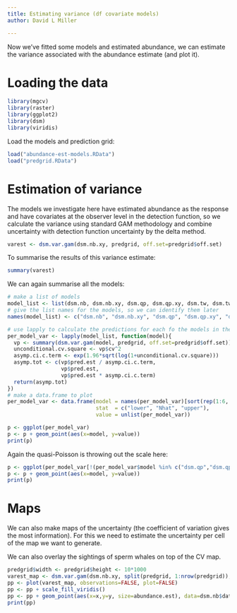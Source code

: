 ```yaml
---
title: Estimating variance (df covariate models)
author: David L Miller

---
```


Now we've fitted some models and estimated abundance, we can estimate the variance associated with the abundance estimate (and plot it).

# Loading the data

```r
library(mgcv)
library(raster)
library(ggplot2)
library(dsm)
library(viridis)
```

Load the models and prediction grid:
```r
load("abundance-est-models.RData")
load("predgrid.RData")
```

# Estimation of variance

The models we investigate here have estimated abundance as the response and have covariates at the observer level in the detection function, so we calculate the variance using standard GAM methodology and combine uncertainty with detection function uncertainty by the delta method.

```r
varest <- dsm.var.gam(dsm.nb.xy, predgrid, off.set=predgrid$off.set)
```
To summarise the results of this variance estimate:
```r
summary(varest)
```
We can again summarise all the models:
```r
# make a list of models
model_list <- list(dsm.nb, dsm.nb.xy, dsm.qp, dsm.qp.xy, dsm.tw, dsm.tw.xy)
# give the list names for the models, so we can identify them later
names(model_list) <- c("dsm.nb", "dsm.nb.xy", "dsm.qp", "dsm.qp.xy", "dsm.tw", "dsm.tw.xy")

# use lapply to calculate the predictions for each fo the models in the list
per_model_var <- lapply(model_list, function(model){
  vp <- summary(dsm.var.gam(model, predgrid, off.set=predgrid$off.set))
  unconditional.cv.square <- vp$cv^2
  asymp.ci.c.term <- exp(1.96*sqrt(log(1+unconditional.cv.square)))
  asymp.tot <- c(vp$pred.est / asymp.ci.c.term,
                 vp$pred.est,
                 vp$pred.est * asymp.ci.c.term)
  return(asymp.tot)
})
# make a data.frame to plot
per_model_var <- data.frame(model = names(per_model_var)[sort(rep(1:6, 3))],
                            stat  = c("lower", "Nhat", "upper"),
                            value = unlist(per_model_var))

```

```r
p <- ggplot(per_model_var)
p <- p + geom_point(aes(x=model, y=value))
print(p)
```

Again the quasi-Poisson is throwing out the scale here:

```r
p <- ggplot(per_model_var[!(per_model_var$model %in% c("dsm.qp","dsm.qp.xy")),])
p <- p + geom_point(aes(x=model, y=value))
print(p)
```

# Maps

We can also make maps of the uncertainty (the coefficient of variation gives the most information). For this we need to estimate the uncertainty per cell of the map we want to generate.

We can also overlay the sightings of sperm whales on top of the CV map.

```r
predgrid$width <- predgrid$height <- 10*1000
varest_map <- dsm.var.gam(dsm.nb.xy, split(predgrid, 1:nrow(predgrid)), off.set=predgrid$off.set)
pp <- plot(varest_map, observations=FALSE, plot=FALSE)
pp <- pp + scale_fill_viridis()
pp <- pp + geom_point(aes(x=x,y=y, size=abundance.est), data=dsm.nb$data[dsm.nb$data$abundance.est>0,])
print(pp)
```
